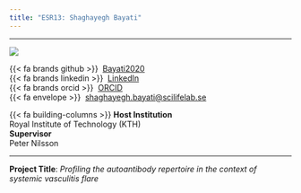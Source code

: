 ```yaml
---
title: "ESR13: Shaghayegh Bayati"
---
```


---

:::{layout="[30, 60, 50]" .profile-text}

![](https://github.com/helical-itn/helical-itn.github.io/blob/main/site/assets/esr_pictures/shaghayegh_square.png?raw=true){.img-profile}

{{< fa brands github >}} \ [Bayati2020](https://github.com/Bayati2020)<br>
{{< fa brands linkedin >}}\  [LinkedIn](https://www.linkedin.com/in/shaghayegh-bayati-772b20b6/)<br>
{{< fa brands orcid >}} \ [ORCID](https://orcid.org/0000-0002-3745-4570)<br>
{{< fa envelope >}} \ [shaghayegh.bayati@scilifelab.se](mailto:shaghayegh.bayati@scilifelab.se)<br>

{{< fa building-columns >}} **Host Institution** <br> Royal Institute of Technology (KTH) <br>
**Supervisor** <br> Peter Nilsson

::: 

---

**Project Title**: *Profiling the autoantibody repertoire in the context of systemic vasculitis flare*